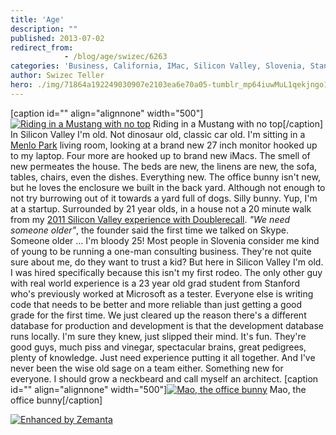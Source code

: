 ```yaml
---
title: 'Age'
description: ""
published: 2013-07-02
redirect_from: 
            - /blog/age/swizec/6263
categories: 'Business, California, IMac, Silicon Valley, Slovenia, Stanford University, Startups'
author: Swizec Teller
hero: ./img/71864a192249030907e2103ea6e70a05-tumblr_mp64iuwMuL1qekjngo1_500.jpg
---
```

\[caption id="" align="alignnone" width="500"][![Riding in a Mustang with no top](https://www.filepicker.io/api/file/RXHYTDZQOqZfDKSZ3dnf "Riding in a Mustang with no top")](http://instagram.com/p/bRMWOXkxiH/) Riding in a Mustang with no top\[/caption] In Silicon Valley I'm old. Not dinosaur old, classic car old. I'm sitting in a [Menlo Park](<http://maps.google.com/maps?ll=37.4541666667,-122.178611111&spn=0.1,0.1&q=37.4541666667,-122.178611111 (Menlo%20Park%2C%20California)&t=h> "Menlo Park, California") living room, looking at a brand new 27 inch monitor hooked up to my laptop. Four more are hooked up to brand new iMacs. The smell of new permeates the house. The beds are new, the linens are new, the sofa, tables, chairs, even the dishes. Everything new. The office bunny isn't new, but he loves the enclosure we built in the back yard. Although not enough to not try burrowing out of it towards a yard full of dogs. Silly bunny. Yup, I'm at a startup. Surrounded by 21 year olds, in a house not a 20 minute walk from my [2011 Silicon Valley experience with Doublerecall](http://swizec.com/blog/i-went-through-yc-as-an-intern-heres-what-i-learned/swizec/2345). _"We need someone older"_, the founder said the first time we talked on Skype. Someone older ... I'm bloody 25! Most people in Slovenia consider me kind of young to be running a one-man consulting business. They're not quite sure about me, do they want to trust a kid? But here in Silicon Valley I'm old. I was hired specifically because this isn't my first rodeo. The only other guy with real world experience is a 23 year old grad student from Stanford who's previously worked at Microsoft as a tester. Everyone else is writing code that needs to be better and more reliable than just getting a good grade for the first time. We just cleared up the reason there's a different database for production and development is that the development database runs locally. I'm sure they knew, just slipped their mind. It's fun. They're good guys, much piss and vinegar, spectacular brains, great pedigrees, plenty of knowledge. Just need experience putting it all together. And I've never been the wise old sage on a team either. Something new for everyone. I should grow a neckbeard and call myself an architect. \[caption id="" align="alignnone" width="500"][![Mao, the office bunny](./img/71864a192249030907e2103ea6e70a05-tumblr_mp64iuwMuL1qekjngo1_500.jpg "Mao, the office bunny")](http://instagram.com/p/bJ1X0SkxpI/) Mao, the office bunny\[/caption]

[![Enhanced by Zemanta](http://img.zemanta.com/zemified_e.png?x-id=e7896e93-e656-4116-b8b2-7c897942f21b)](http://www.zemanta.com/?px "Enhanced by Zemanta")